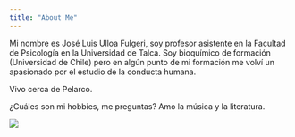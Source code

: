 ```yaml
---
title: "About Me"
---
```


Mi nombre es José Luis Ulloa Fulgeri, soy profesor asistente en la Facultad de Psicología en la Universidad de Talca. Soy bioquímico de formación (Universidad de Chile) pero en algún punto de mi formación me volví un apasionado por el estudio de la conducta humana.

Vivo cerca de Pelarco.

¿Cuáles son mi hobbies, me preguntas?
Amo la música y la literatura.

![](free_time_118.jpg)

